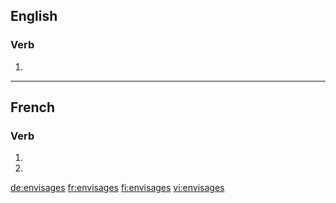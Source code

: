 {{also|envisagés}}
==English==

===Verb===
{{head|en}}

# {{en-third-person singular of|envisage}}

----

==French==

===Verb===
{{fr-verb-form}}

# {{conjugation of|envisager||2|s|pres|ind|lang=fr}}
# {{conjugation of|envisager||2|s|pres|sub|lang=fr}}

[[de:envisages]]
[[fr:envisages]]
[[fi:envisages]]
[[vi:envisages]]